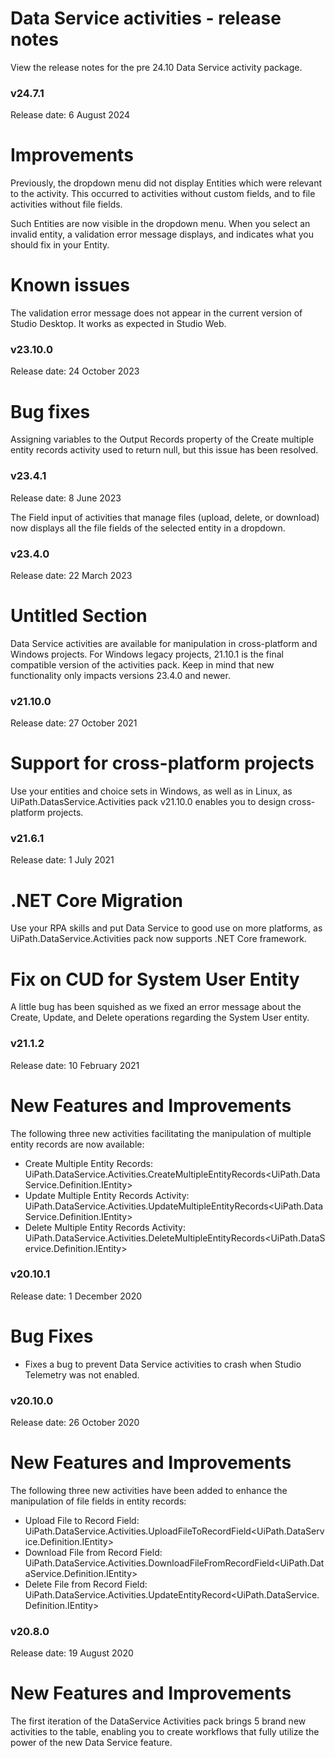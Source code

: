 ﻿# Data Service activities - release notes

View the release notes for the pre 24.10 Data Service activity package.

### v24.7.1

Release date: 6 August 2024

# Improvements

Previously, the dropdown menu did not display Entities which were relevant to the activity. This occurred to activities without custom fields, and to file activities without file fields.

Such Entities are now visible in the dropdown menu. When you select an invalid entity, a validation error message displays, and indicates what you should fix in your Entity.

# Known issues

The validation error message does not appear in the current version of Studio Desktop. It works as expected in Studio Web.


### v23.10.0

Release date: 24 October 2023

# Bug fixes

Assigning variables to the Output Records property of the Create multiple entity records activity used to return null, but this issue has been resolved.


### v23.4.1

Release date: 8 June 2023

The Field input of activities that manage files (upload, delete, or download) now displays all the file fields of the selected entity in a dropdown.


### v23.4.0

Release date: 22 March 2023

# Untitled Section

Data Service activities are available for manipulation in cross-platform and Windows projects. For Windows legacy projects, 21.10.1 is the final compatible version of the activities pack. Keep in mind that new functionality only impacts versions 23.4.0 and newer.


### v21.10.0

Release date: 27 October 2021

# Support for cross-platform projects

Use your entities and choice sets in Windows, as well as in Linux, as UiPath.DatasService.Activities pack v21.10.0 enables you to design cross-platform projects.


### v21.6.1

Release date: 1 July 2021

# .NET Core Migration

Use your RPA skills and put Data Service to good use on more platforms, as UiPath.DataService.Activities pack now supports .NET Core framework.

# Fix on CUD for System User Entity

A little bug has been squished as we fixed an error message about the Create, Update, and Delete operations regarding the System User entity.


### v21.1.2

Release date: 10 February 2021

# New Features and Improvements

The following three new activities facilitating the manipulation of multiple entity records are now available:

* Create Multiple Entity Records: UiPath.DataService.Activities.CreateMultipleEntityRecords<UiPath.DataService.Definition.IEntity>
* Update Multiple Entity Records Activity: UiPath.DataService.Activities.UpdateMultipleEntityRecords<UiPath.DataService.Definition.IEntity>
* Delete Multiple Entity Records Activity: UiPath.DataService.Activities.DeleteMultipleEntityRecords<UiPath.DataService.Definition.IEntity>


### v20.10.1

Release date: 1 December 2020

# Bug Fixes

* Fixes a bug to prevent Data Service activities to crash when Studio Telemetry was not enabled.


### v20.10.0

Release date: 26 October 2020

# New Features and Improvements

The following three new activities have been added to enhance the manipulation of file fields in entity records:

* Upload File to Record Field: UiPath.DataService.Activities.UploadFileToRecordField<UiPath.DataService.Definition.IEntity>
* Download File from Record Field: UiPath.DataService.Activities.DownloadFileFromRecordField<UiPath.DataService.Definition.IEntity>
* Delete File from Record Field: UiPath.DataService.Activities.UpdateEntityRecord<UiPath.DataService.Definition.IEntity>


### v20.8.0

Release date: 19 August 2020

# New Features and Improvements

The first iteration of the DataService Activities pack brings 5 brand new activities to the table, enabling you to create workflows that fully utilize the power of the new Data Service feature.

